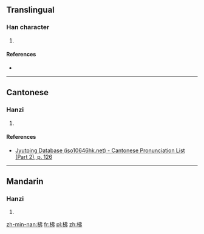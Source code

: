 ==Translingual==

===Han character===
{{Han char|rn=75|rad=木|as=05|sn=9|four=45927|canj=DLLN,XDLLN|ids=⿰木弗}}

# {{defn|Han|sort=木05}}

====References====
* {{Han ref|kx=0520.180|dkj=14654|dj=0908.130|hdz=21190.020|uh=67EB|ud=26603|bh=CF47|bd=53063}}

----

==Cantonese==

===Hanzi===
{{yue-hanzi|jyut=[[fat1]]|y=fat1}}

# {{defn|lang=yue|sort=木05}}

====References====
*[http://www.iso10646hk.net/jp/document/download.jsp Jyutping Database (iso10646hk.net) - Cantonese Pronunciation List (Part 2), p. 126]

----

==Mandarin==

===Hanzi===
{{cmn-hanzi|pin=[[fú]] ([[fu2]])|wg=fu<sup>2</sup>}}

# {{defn|lang=cmn|sort=木05}}

[[zh-min-nan:柫]]
[[fr:柫]]
[[pl:柫]]
[[zh:柫]]